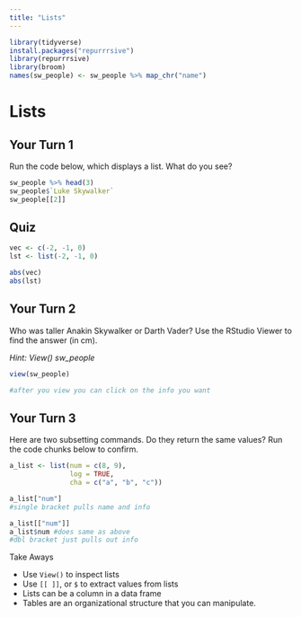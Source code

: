 ```yaml
---
title: "Lists"
---
```


```r
library(tidyverse)
install.packages("repurrrsive")
library(repurrrsive)
library(broom)
names(sw_people) <- sw_people %>% map_chr("name")

```

# Lists

## Your Turn 1

Run the code below, which displays a list. What do you see?

```r
sw_people %>% head(3)
sw_people$`Luke Skywalker`
sw_people[[2]]
```

## Quiz

```r
vec <- c(-2, -1, 0)
lst <- list(-2, -1, 0)

abs(vec)
abs(lst)
```

## Your Turn 2

Who was taller Anakin Skywalker or Darth Vader? 
Use the RStudio Viewer to find the answer (in cm).

*Hint: View() sw_people*

```r
view(sw_people)

#after you view you can click on the info you want
```

## Your Turn 3

Here are two subsetting commands. Do they return the same values? Run the code chunks below to confirm.

```r
a_list <- list(num = c(8, 9), 
               log = TRUE,    
               cha = c("a", "b", "c"))
```

```r
a_list["num"]
#single bracket pulls name and info
```

```r
a_list[["num"]]
a_list$num #does same as above
#dbl bracket just pulls out info
```


Take Aways

* Use `View()` to inspect lists
* Use `[[ ]]`, or `$` to extract values from lists
* Lists can be a column in a data frame
* Tables are an organizational structure that you can manipulate.
